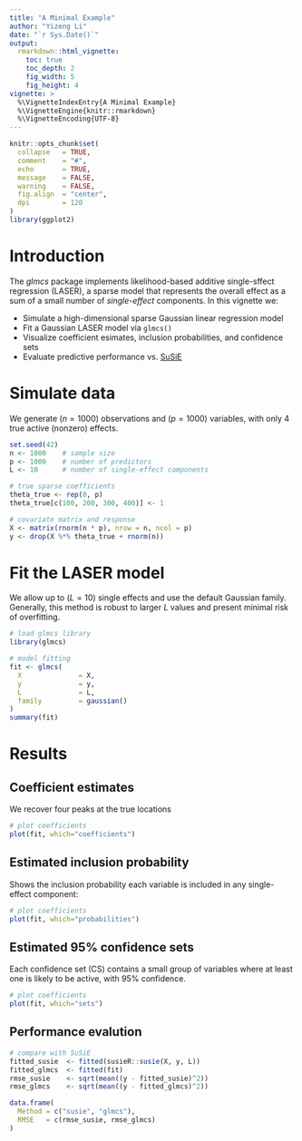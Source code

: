 ```yaml
---
title: "A Minimal Example"
author: "Yizeng Li"
date: "`r Sys.Date()`"
output:
  rmarkdown::html_vignette:
    toc: true
    toc_depth: 2
    fig_width: 5
    fig_height: 4
vignette: >
  %\VignetteIndexEntry{A Minimal Example}
  %\VignetteEngine{knitr::rmarkdown}
  %\VignetteEncoding{UTF-8}
---
```


```r
knitr::opts_chunk$set(
  collapse   = TRUE,
  comment    = "#",
  echo       = TRUE,
  message    = FALSE,
  warning    = FALSE,
  fig.align  = "center",
  dpi        = 120
)
library(ggplot2)
```

# Introduction

The *glmcs* package implements likelihood-based additive single-sffect regression (LASER), a sparse model that represents the overall effect as a sum of a small number of *single-effect* components. In this vignette we:

- Simulate a high-dimensional sparse Gaussian linear regression model
- Fit a Gaussian LASER model via `glmcs()`
- Visualize coefficient esimates, inclusion probabilities, and confidence sets
- Evaluate predictive performance vs. [SuSiE](https://stephenslab.github.io/susieR/index.html)

# Simulate data
We generate ($n=1000$) observations and ($p=1000$) variables, with only 4 true active (nonzero) effects.

```r
set.seed(42)
n <- 1000    # sample size
p <- 1000    # number of predictors
L <- 10      # number of single-effect components

# true sparse coefficients
theta_true <- rep(0, p)
theta_true[c(100, 200, 300, 400)] <- 1

# covariate matrix and response
X <- matrix(rnorm(n * p), nrow = n, ncol = p)
y <- drop(X %*% theta_true + rnorm(n))
```

# Fit the LASER model
We allow up to ($L=10$) single effects and use the default Gaussian family. Generally, this method is robust to larger $L$ values and present minimal risk of overfitting. 
 
```r
# load glmcs library
library(glmcs)

# model fitting
fit <- glmcs(
  X              = X,
  y              = y,
  L              = L,
  family         = gaussian()
)
summary(fit)
```


# Results

## Coefficient estimates
We recover four peaks at the true locations

```r
# plot coefficients
plot(fit, which="coefficients")
```

## Estimated inclusion probability
Shows the inclusion probability each variable is included in any single-effect component:

```r
# plot coefficients
plot(fit, which="probabilities")
```

## Estimated 95% confidence sets
Each confidence set (CS) contains a small group of variables where at least one is likely to be active, with $95\%$ confidence.

```r
# plot coefficients
plot(fit, which="sets")
```

## Performance evalution

```r
# compare with SuSiE
fitted_susie  <- fitted(susieR::susie(X, y, L))
fitted_glmcs  <- fitted(fit)
rmse_susie    <- sqrt(mean((y - fitted_susie)^2))
rmse_glmcs    <- sqrt(mean((y - fitted_glmcs)^2))

data.frame(
  Method = c("susie", "glmcs"),
  RMSE   = c(rmse_susie, rmse_glmcs)
)
```














